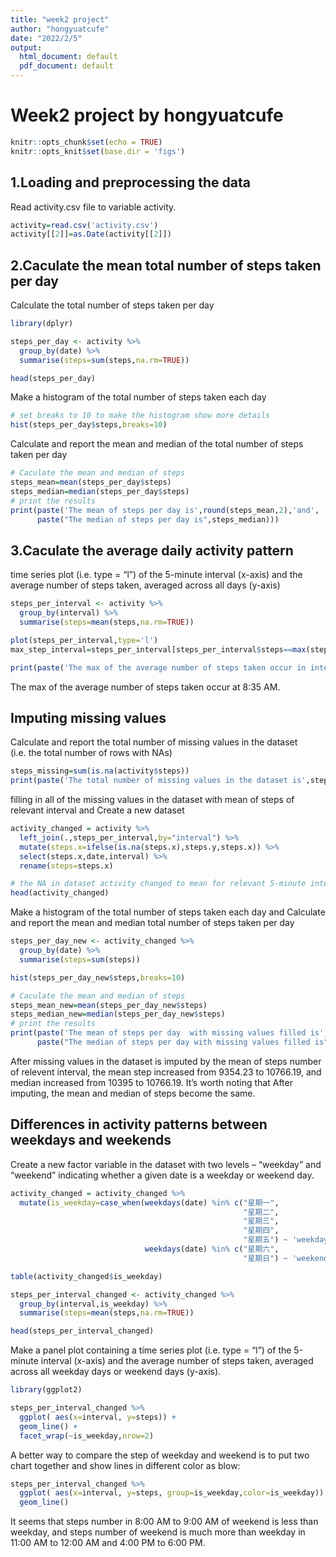 ```yaml
---
title: "week2 project"
author: "hongyuatcufe"
date: "2022/2/5"
output:
  html_document: default
  pdf_document: default
---
```


# Week2 project by hongyuatcufe

```r
knitr::opts_chunk$set(echo = TRUE)
knitr::opts_knit$set(base.dir = 'figs')
```

## 1.Loading and preprocessing the data

Read activity.csv file to variable activity.


```r
activity=read.csv('activity.csv')
activity[[2]]=as.Date(activity[[2]])
```

## 2.Caculate the mean total number of steps taken per day

Calculate the total number of steps taken per day

```r
library(dplyr)

steps_per_day <- activity %>%
  group_by(date) %>%
  summarise(steps=sum(steps,na.rm=TRUE))

head(steps_per_day)
```

Make a histogram of the total number of steps taken each day

```r
# set breaks to 10 to make the histogram show more details
hist(steps_per_day$steps,breaks=10)
```

Calculate and report the mean and median of the total number of steps taken per day

```r
# Caculate the mean and median of steps
steps_mean=mean(steps_per_day$steps)
steps_median=median(steps_per_day$steps)
# print the results
print(paste('The mean of steps per day is',round(steps_mean,2),'and',
      paste("The median of steps per day is",steps_median)))
```

## 3.Caculate the average daily activity pattern

time series plot (i.e. type = "l") of the 5-minute interval (x-axis) and the average number of steps taken, averaged across all days (y-axis)

```r
steps_per_interval <- activity %>%
  group_by(interval) %>%
  summarise(steps=mean(steps,na.rm=TRUE))

plot(steps_per_interval,type='l')
max_step_interval=steps_per_interval[steps_per_interval$steps==max(steps_per_interval$steps),'interval']

print(paste('The max of the average number of steps taken occur in interval', max_step_interval,'and the max steps is about',round(max(steps_per_interval$steps),0),'steps!'))
```

The max of the average number of steps taken occur at 8:35 AM. 

## Imputing missing values

Calculate and report the total number of missing values in the dataset (i.e. the total number of rows with NAs)

```r

steps_missing=sum(is.na(activity$steps))
print(paste('The total number of missing values in the dataset is',steps_missing))

```

filling in all of the missing values in the dataset with mean of steps of relevant interval and Create a new dataset

```r
activity_changed = activity %>%
  left_join(.,steps_per_interval,by="interval") %>%
  mutate(steps.x=ifelse(is.na(steps.x),steps.y,steps.x)) %>%
  select(steps.x,date,interval) %>%
  rename(steps=steps.x)

# the NA in dataset activity changed to mean for relevant 5-minute interval as blow:
head(activity_changed)
```


Make a histogram of the total number of steps taken each day and Calculate and report the mean and median total number of steps taken per day

```r

steps_per_day_new <- activity_changed %>%
  group_by(date) %>%
  summarise(steps=sum(steps))

hist(steps_per_day_new$steps,breaks=10)

# Caculate the mean and median of steps
steps_mean_new=mean(steps_per_day_new$steps)
steps_median_new=median(steps_per_day_new$steps)
# print the results
print(paste('The mean of steps per day  with missing values filled is',round(steps_mean_new,2),'and',
      paste("The median of steps per day with missing values filled is",round(steps_median_new,2))))

```


After missing values in the dataset is imputed by the mean of steps number of relevent interval, the mean step increased from 9354.23 to 10766.19, and median increased from 10395 to 10766.19. It's worth noting that After imputing, the mean and median of steps become the same.


## Differences in activity patterns between weekdays and weekends

Create a new factor variable in the dataset with two levels – “weekday” and “weekend” indicating whether a given date is a weekday or weekend day.

```r
activity_changed = activity_changed %>%
  mutate(is_weekday=case_when(weekdays(date) %in% c("星期一",
                                                    "星期二",
                                                    "星期三",
                                                    "星期四",
                                                    "星期五") ~ 'weekday',
                              weekdays(date) %in% c("星期六",
                                                    "星期日") ~ 'weekend'))

table(activity_changed$is_weekday)

steps_per_interval_changed <- activity_changed %>%
  group_by(interval,is_weekday) %>%
  summarise(steps=mean(steps,na.rm=TRUE))

head(steps_per_interval_changed)
```

Make a panel plot containing a time series plot (i.e. type = "l") of the 5-minute interval (x-axis) and the average number of steps taken, averaged across all weekday days or weekend days (y-axis).

```r
library(ggplot2)

steps_per_interval_changed %>%
  ggplot( aes(x=interval, y=steps)) +
  geom_line() +
  facet_wrap(~is_weekday,nrow=2)

```


A better way to compare the step of weekday and weekend is to put two chart together and show lines in different color as blow:

```r
steps_per_interval_changed %>%
  ggplot( aes(x=interval, y=steps, group=is_weekday,color=is_weekday)) +
  geom_line()

```


It seems that steps number in 8:00 AM to 9:00 AM of weekend is less than weekday, and steps number of weekend is much more than weekday in 11:00 AM to 12:00 AM and 4:00 PM to 6:00 PM. 
